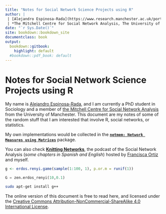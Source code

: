 ```yaml
---
title: "Notes for Social Network Science Projects using R"
author: |
 | [Alejandro Espinosa-Rada](https://www.research.manchester.ac.uk/portal/en/researchers/alejandro-espinosa(4ed72800-e02b-47a8-a958-640b6a07f563).html)
 | *The Mitchell Centre for Social Network Analysis, The University of Manchester*
date: "`r Sys.Date()`"
site: bookdown::bookdown_site
documentclass: book
output:
  bookdown::gitbook: 
    highlight: default
  #bookdown::pdf_book: default
---
```


# Notes for Social Network Science Projects using R

My name is [Alejandro Espinosa-Rada](https://www.research.manchester.ac.uk/portal/en/researchers/alejandro-espinosa(4ed72800-e02b-47a8-a958-640b6a07f563).html), and I am currently a PhD student in Sociology and a member of [the Mitchell Centre for Social Network Analysis](https://www.socialsciences.manchester.ac.uk/mitchell-centre/) from the University of Manchester. This document are my notes of some of the random stuff that I am interested that involve R, social networks, or statistics.

My own implementations would be collected in the **[`netmem: Network Measures using Matrices`](https://github.com/anespinosa/netmem)** package.    

You can also check [**Knitting Networks**](https://knittingnetworks.com), the podcast of the Social Network Analysis (*some chapters in Spanish and English*) hosted by [Francisca Ortiz](https://www.research.manchester.ac.uk/portal/francisca.ortiz.html) and myself.


```r
g <- erdos.renyi.game(sample(1:100, 1), p.or.m = runif(1))
```

```python
G = zen.erdos_renyi(10,0.1)
```

```bash
sudo apt-get install g++
```

The online version of this document is free to read here, and licensed under the [Creative Commons Attribution-NonCommercial-ShareAlike 4.0 International License](https://creativecommons.org/licenses/by-nc-sa/4.0/).

<!-- If you need PDF output, uncomment bookdown::pdf_book above in YAML. You will need a LaTeX installation, e.g., https://yihui.name/tinytex/ -->
